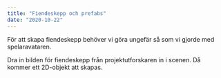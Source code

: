 ```yaml
---
title: "Fiendeskepp och prefabs"
date: "2020-10-22"
---
```


För att skapa fiendeskepp behöver vi göra ungefär så som vi gjorde med spelaravataren.

Dra in bilden för fiendeskepp från projektutforskaren in i scenen. Då kommer ett 2D-objekt att skapas.